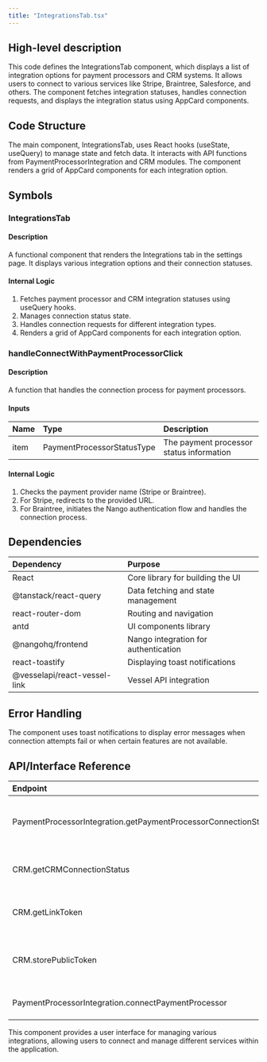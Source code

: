 ```yaml
---
title: "IntegrationsTab.tsx"
---
```


## High-level description
This code defines the IntegrationsTab component, which displays a list of integration options for payment processors and CRM systems. It allows users to connect to various services like Stripe, Braintree, Salesforce, and others. The component fetches integration statuses, handles connection requests, and displays the integration status using AppCard components.

## Code Structure
The main component, IntegrationsTab, uses React hooks (useState, useQuery) to manage state and fetch data. It interacts with API functions from PaymentProcessorIntegration and CRM modules. The component renders a grid of AppCard components for each integration option.

## Symbols

### IntegrationsTab
#### Description
A functional component that renders the Integrations tab in the settings page. It displays various integration options and their connection statuses.

#### Internal Logic
1. Fetches payment processor and CRM integration statuses using useQuery hooks.
2. Manages connection status state.
3. Handles connection requests for different integration types.
4. Renders a grid of AppCard components for each integration option.

### handleConnectWithPaymentProcessorClick
#### Description
A function that handles the connection process for payment processors.

#### Inputs
| Name | Type | Description |
|:-----|:-----|:------------|
| item | PaymentProcessorStatusType | The payment processor status information |

#### Internal Logic
1. Checks the payment provider name (Stripe or Braintree).
2. For Stripe, redirects to the provided URL.
3. For Braintree, initiates the Nango authentication flow and handles the connection process.

## Dependencies
| Dependency | Purpose |
|:-----------|:--------|
| React | Core library for building the UI |
| @tanstack/react-query | Data fetching and state management |
| react-router-dom | Routing and navigation |
| antd | UI components library |
| @nangohq/frontend | Nango integration for authentication |
| react-toastify | Displaying toast notifications |
| @vesselapi/react-vessel-link | Vessel API integration |

## Error Handling
The component uses toast notifications to display error messages when connection attempts fail or when certain features are not available.

## API/Interface Reference
| Endpoint | Method | Description |
|:---------|:-------|:------------|
| PaymentProcessorIntegration.getPaymentProcessorConnectionStatus | GET | Fetches payment processor connection statuses |
| CRM.getCRMConnectionStatus | GET | Fetches CRM connection statuses |
| CRM.getLinkToken | GET | Retrieves a link token for CRM integration |
| CRM.storePublicToken | POST | Stores the public token for CRM integration |
| PaymentProcessorIntegration.connectPaymentProcessor | POST | Connects a payment processor |

This component provides a user interface for managing various integrations, allowing users to connect and manage different services within the application.